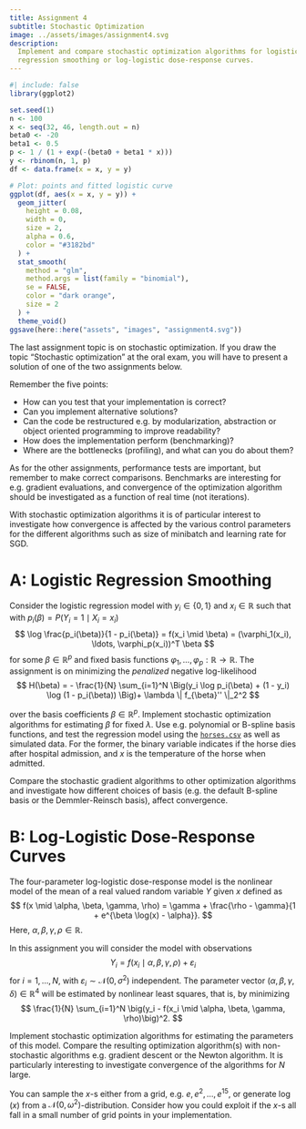 ```yaml
---
title: Assignment 4
subtitle: Stochastic Optimization
image: ../assets/images/assignment4.svg
description:
  Implement and compare stochastic optimization algorithms for logistic
  regression smoothing or log-logistic dose-response curves.
---
```


```r
#| include: false
library(ggplot2)

set.seed(1)
n <- 100
x <- seq(32, 46, length.out = n)
beta0 <- -20
beta1 <- 0.5
p <- 1 / (1 + exp(-(beta0 + beta1 * x)))
y <- rbinom(n, 1, p)
df <- data.frame(x = x, y = y)

# Plot: points and fitted logistic curve
ggplot(df, aes(x = x, y = y)) +
  geom_jitter(
    height = 0.08,
    width = 0,
    size = 2,
    alpha = 0.6,
    color = "#3182bd"
  ) +
  stat_smooth(
    method = "glm",
    method.args = list(family = "binomial"),
    se = FALSE,
    color = "dark orange",
    size = 2
  ) +
  theme_void()
ggsave(here::here("assets", "images", "assignment4.svg"))
```

The last assignment topic is on stochastic optimization. If you draw the topic
"Stochastic optimization" at the oral exam, you will have to present a solution
of one of the two assignments below.

Remember the five points:

- How can you test that your implementation is correct?
- Can you implement alternative solutions?
- Can the code be restructured e.g. by modularization, abstraction or object
  oriented programming to improve readability?
- How does the implementation perform (benchmarking)?
- Where are the bottlenecks (profiling), and what can you do about them?

As for the other assignments, performance tests are important, but remember
to make correct comparisons. Benchmarks are interesting for e.g. gradient
evaluations, and convergence of the optimization algorithm should be
investigated as a function of real time (not iterations).

With stochastic optimization algorithms it is of particular interest to
investigate how convergence is affected by the various control parameters for
the different algorithms such as size of minibatch and learning rate for SGD.

# A: Logistic Regression Smoothing

Consider the logistic regression model with $y_i \in \{0, 1\}$ and
$x_i \in \mathbb{R}$ such that with $p_i(\beta) = P(Y_i = 1 \mid X_i = x_i)$
$$
\log \frac{p_i(\beta)}{1 - p_i(\beta)} = f(x_i \mid \beta) = (\varphi_1(x_i), \ldots, \varphi_p(x_i))^T \beta
$$
for some $\beta \in \mathbb{R}^p$ and fixed basis functions
$\varphi_1, \ldots, \varphi_p : \mathbb{R} \to \mathbb{R}$. The assignment is on
minimizing the _penalized_ negative log-likelihood
$$
H(\beta) = - \frac{1}{N} \sum_{i=1}^N \Big(y_i \log p_i(\beta) + (1 - y_i) \log (1 - p_i(\beta)) \Big)+ \lambda \| f_{\beta}'' \|_2^2
$$

over the basis coefficients $\beta \in \mathbb{R}^p$. Implement stochastic
optimization algorithms for estimating $\beta$ for fixed $\lambda$. Use e.g.
polynomial or B-spline basis functions, and test the regression model using the
[`horses.csv`](/data/horses.csv) as well as simulated data. For the former, the
binary variable indicates if the horse dies after hospital admission, and $x$ is
the temperature of the horse when admitted.

Compare the stochastic gradient algorithms to other optimization algorithms and
investigate how different choices of basis (e.g. the default B-spline basis or
the Demmler-Reinsch basis), affect convergence.

# B: Log-Logistic Dose-Response Curves

The four-parameter log-logistic dose-response model is the nonlinear model of
the mean of a real valued random variable $Y$ given $x$ defined as
$$
f(x \mid \alpha, \beta, \gamma, \rho) = \gamma + \frac{\rho - \gamma}{1 + e^{\beta \log(x) - \alpha}}.
$$
Here, $\alpha, \beta, \gamma, \rho \in \mathbb{R}$.

In this assignment you will consider the model with observations
$$
Y_i = f(x_{i} \mid \alpha, \beta, \gamma, \rho) + \varepsilon_{i}
$$
for $i = 1, \ldots, N$, with $\varepsilon_{i} \sim \mathcal{N}(0, \sigma^2)$
independent. The parameter vector
$(\alpha, \beta, \gamma, \delta) \in \mathbb{R}^4$ will be estimated by
nonlinear least squares, that is, by minimizing
$$
\frac{1}{N} \sum_{i=1}^N \big(y_i - f(x_i \mid \alpha, \beta, \gamma, \rho)\big)^2.
$$

Implement stochastic optimization algorithms for estimating the parameters of
this model. Compare the resulting optimization algorithm(s) with non-stochastic
algorithms e.g. gradient descent or the Newton algorithm. It is particularly
interesting to investigate convergence of the algorithms for $N$ large.

You can sample the $x$-s either from a grid, e.g. $e, e^2, \ldots, e^{15}$,
or generate $\log(x)$ from a $\mathcal{N}(0, \omega^2)$-distribution. Consider
how you could exploit if the $x$-s all fall in a small number of grid points in
your implementation.
